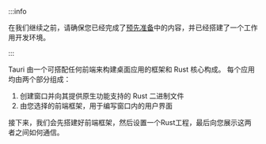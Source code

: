 :::info

在我们继续之前，请确保您已经完成了[预先准备][prerequisites]中的内容，并已经搭建了一个工作用开发环境。

:::

Tauri 由一个可搭配任何前端来构建桌面应用的框架和 Rust 核心构成。 每个应用均由两个部分组成：

1. 创建窗口并向其提供原生功能支持的 Rust 二进制文件
2. 由您选择的前端框架，用于编写窗口内的用户界面

接下来，我们会先搭建好前端框架，然后设置一个Rust工程，最后向您展示这两者之间如何通信。

[prerequisites]: ../../prerequisites.md